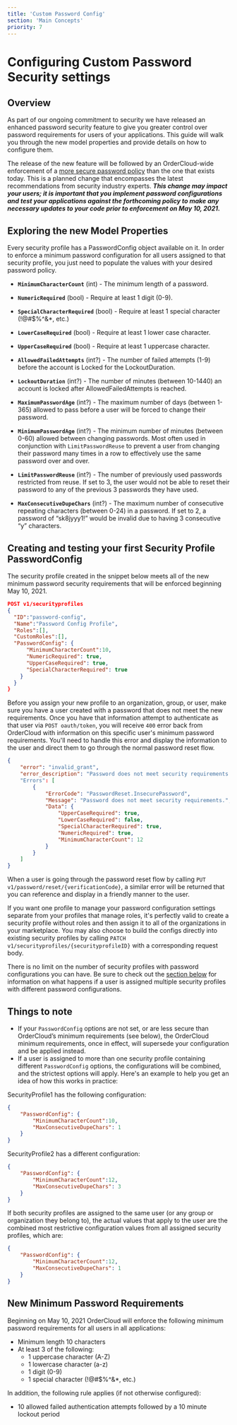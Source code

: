 ```yaml
---
title: 'Custom Password Config'
section: 'Main Concepts'
priority: 7
---
```


# Configuring Custom Password Security settings

## Overview

 As part of our ongoing commitment to security we have released an enhanced password security feature to give you greater control over password requirements for users of your applications. This guide will walk you through the new model properties and provide details on how to configure them.

The release of the new feature will be followed by an OrderCloud-wide enforcement of a [more secure password policy](#new-minimum-password-requirements) than the one that exists today. This is a planned change that encompasses the latest recommendations from security industry experts. ***This change may impact your users; it is important that you implement password configurations and test your applications against the forthcoming policy to make any necessary updates to your code prior to enforcement on May 10, 2021.***

## Exploring the new Model Properties

Every security profile has a PasswordConfig object available on it. In order to enforce a minimum password configuration for all users assigned to that security profile, you just need to populate the values with your desired password policy.

-   **`MinimumCharacterCount`** (int) - The minimum length of a password.
    
-   **`NumericRequired`** (bool) - Require at least 1 digit (0-9).
    
-   **`SpecialCharacterRequired`** (bool) - Require at least 1 special character (!@#$%^&*, etc.)
    
-   **`LowerCaseRequired`** (bool) - Require at least 1 lower case character.
    
-   **`UpperCaseRequired`** (bool) - Require at least 1 uppercase character.
    
-   **`AllowedFailedAttempts`** (int?) - The number of failed attempts (1-9) before the account is Locked for the LockoutDuration.
    
-   **`LockoutDuration`** (int?) - The number of minutes (between 10-1440) an account is locked after AllowedFailedAttempts is reached.
    
-   **`MaximumPasswordAge`** (int?) - The maximum number of days (between 1-365) allowed to pass before a user will be forced to change their password.
    
-   **`MinimumPasswordAge`** (int?) - The minimum number of minutes (between 0-60) allowed between changing passwords. Most often used in conjunction with `LimitPasswordReuse` to prevent a user from changing their password many times in a row to effectively use the same password over and over.
    
-   **`LimitPasswordReuse`** (int?) - The number of previously used passwords restricted from reuse. If set to 3, the user would not be able to reset their password to any of the previous 3 passwords they have used.
    
-   **`MaxConsecutiveDupeChars`** (int?) - The maximum number of consecutive repeating characters (between 0-24) in a password. If set to 2, a password of “sk8jyyy1!” would be invalid due to having 3 consecutive “y” characters.
    

## Creating and testing your first Security Profile PasswordConfig

The security profile created in the snippet below meets all of the new minimum password security requirements that will be enforced beginning May 10, 2021. 
```json
POST v1/securityprofiles
{
  "ID":"password-config",
  "Name":"Password Config Profile",
  "Roles":[],
  "CustomRoles":[],
  "PasswordConfig": {
      "MinimumCharacterCount":10,
      "NumericRequired": true,
      "UpperCaseRequired": true,
      "SpecialCharacterRequired": true
    }
  }
}
```
Before you assign your new profile to an organization, group, or user, make sure you have a user created with a password that does not meet the new requirements. Once you have that information attempt to authenticate as that user via `POST oauth/token`, you will receive `400` error back from OrderCloud with information on this specific user's minimum password requirements. You'll need to handle this error and display the information to the user and direct them to go through the normal password reset flow.
```json
{
	"error": "invalid_grant",
	"error_description": "Password does not meet security requirements."
	"Errors": [
        {
            "ErrorCode": "PasswordReset.InsecurePassword",
            "Message": "Password does not meet security requirements.",
            "Data": {
                "UpperCaseRequired": true,
                "LowerCaseRequired": false,
                "SpecialCharacterRequired": true,
                "NumericRequired": true,
                "MinimumCharacterCount": 12
            }
        }
    ]
}
```
When a user is going through the password reset flow by calling `PUT v1/password/reset/{verificationCode}`, a similar error will be returned that you can reference and display in a friendly manner to the user.

If you want one profile to manage your password configuration settings separate from your profiles that manage roles, it's perfectly valid to create a security profile without roles and then assign it to all of the organizations in your marketplace. You may also choose to build the configs directly into existing security profiles by calling `PATCH v1/securityprofiles/{securityprofileID}` with a corresponding request body. 

There is no limit on the number of security profiles with password configurations you can have. Be sure to check out the [section below](#things-to-note) for information on what happens if a user is assigned multiple security profiles with different password configurations.

## Things to note

 -   If your `PasswordConfig` options are not set, or are less secure than OrderCloud’s minimum requirements (see below), the OrderCloud minimum requirements, once in effect, will supersede your configuration and be applied instead.
 -   If a user is assigned to more than one security profile containing different `PasswordConfig` options, the configurations will be combined, and the strictest options will apply. Here's an example to help you get an idea of how this works in practice:

SecurityProfile1 has the following configuration: 
```json
{
    "PasswordConfig": {
	    "MinimumCharacterCount":10,
	    "MaxConsecutiveDupeChars": 1
    } 
}
```
SecurityProfile2 has a different configuration:
	
```json
{
    "PasswordConfig": {
	    "MinimumCharacterCount":12,
	    "MaxConsecutiveDupeChars": 3
    } 
}
```
If both security profiles are assigned to the same user (or any group or organization they belong to), the actual values that apply to the user are the combined most restrictive configuration values from all assigned security profiles, which are:
```json
{
    "PasswordConfig": {
	    "MinimumCharacterCount":12,
	    "MaxConsecutiveDupeChars": 1
    } 
}
```
   
## New Minimum Password Requirements

 Beginning on May 10, 2021 OrderCloud will enforce the following minimum password requirements for all users in all applications:

-   Minimum length 10 characters
-   At least 3 of the following:
	-   1 uppercase character (A-Z)
	-   1 lowercase character (a-z)
	-   1 digit (0-9)
	-   1 special character (!@#$%^&*, etc.)
    
In addition, the following rule applies (if not otherwise configured):
-   10 allowed failed authentication attempts followed by a 10 minute lockout period
